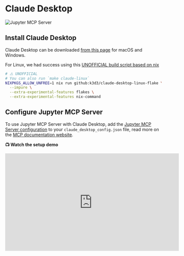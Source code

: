 # Claude Desktop

![Jupyter MCP Server](https://assets.datalayer.tech/jupyter-mcp/jupyter-mcp-server-claude-demo.gif)

## Install Claude Desktop

Claude Desktop can be downloaded [from this page](https://claude.ai/download) for macOS and Windows.

For Linux, we had success using this [UNOFFICIAL build script based on nix](https://github.com/k3d3/claude-desktop-linux-flake)

```bash
# ⚠️ UNOFFICIAL
# You can also run `make claude-linux`
NIXPKGS_ALLOW_UNFREE=1 nix run github:k3d3/claude-desktop-linux-flake \
  --impure \
  --extra-experimental-features flakes \
  --extra-experimental-features nix-command
```

## Configure Jupyter MCP Server

To use Jupyter MCP Server with Claude Desktop, add the [Jupyter MCP Server configuration](/setup/jupyter/local_mcp#setup-jupyter-mcp-server) to your `claude_desktop_config.json` file, read more on the [MCP documentation website](https://modelcontextprotocol.io/quickstart/user#2-add-the-filesystem-mcp-server).

**📺 Watch the setup demo**

<iframe width="560" height="315" src="https://www.youtube.com/embed/nPllCQxtaxQ" title="YouTube video player" frameborder="0" allow="accelerometer; autoplay; clipboard-write; encrypted-media; gyroscope; picture-in-picture" allowfullscreen />
